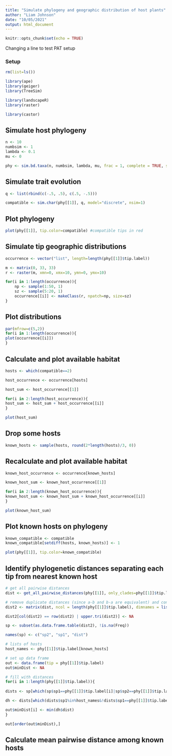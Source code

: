 ```yaml
---
title: "Simulate phylogeny and geographic distribution of host plants"
author: "Liam Johnson"
date: "10/05/2021"
output: html_document
---
```


```r
knitr::opts_chunk$set(echo = TRUE)
```

Changing a line to test PAT setup

### Setup
```r
rm(list=ls())

library(ape)
library(geiger)
library(TreeSim)

library(landscapeR)
library(raster)

library(castor)
```

## Simulate host phylogeny
```r
n <- 10
numbsim <- 1
lambda <- 0.1
mu <- 0

phy <- sim.bd.taxa(n, numbsim, lambda, mu, frac = 1, complete = TRUE, stochsampling = FALSE)
```

## Simulate trait evolution
```r
q <- list(rbind(c(-.5, .5), c(.5, -.5)))

compatible <- sim.char(phy[[1]], q, model="discrete", nsim=1)
```

## Plot phylogeny
```r
plot(phy[[1]], tip.color=compatible) #compatible tips in red
```


## Simulate tip geographic distributions
```r
occurrence <- vector("list", length=length(phy[[1]]$tip.label))

m <- matrix(0, 33, 33)
r <- raster(m, xmn=0, xmx=10, ymn=0, ymx=10)

for(i in 1:length(occurrence)){
    np <- sample(1:50, 1)
    sz <- sample(5:20, 1)
    occurrence[[i]] <- makeClass(r, npatch=np, size=sz)
}
```

## Plot distributions
```r
par(mfrow=c(5,2))
for(i in 1:length(occurrence)){
plot(occurrence[[i]])
}
```


## Calculate and plot available habitat
```r
hosts <- which(compatible==2)

host_occurrence <- occurrence[hosts]

host_sum <- host_occurrence[[1]]

for(i in 2:length(host_occurrence)){
host_sum <- host_sum + host_occurrence[[i]]
}

plot(host_sum)
```


## Drop some hosts
```r
known_hosts <- sample(hosts, round(2*length(hosts)/3, 0))
```


## Recalculate and plot available habitat
```r
known_host_occurrence <- occurrence[known_hosts]

known_host_sum <- known_host_occurrence[[1]]

for(i in 2:length(known_host_occurrence)){
known_host_sum <- known_host_sum + known_host_occurrence[[i]]
}

plot(known_host_sum)
```


## Plot known hosts on phylogeny
```r
known_compatible <- compatible
known_compatible[setdiff(hosts, known_hosts)] <- 1

plot(phy[[1]], tip.color=known_compatible)
```

## Identify phylogenetic distances separating each tip from nearest known host
```r
# get all pairwise distances
dist <- get_all_pairwise_distances(phy[[1]], only_clades=phy[[1]]$tip.label)

# remove duplicate distances (since a-b and b-a are equivalent) and convert to data.frame
dist2 <- matrix(dist, ncol = length(phy[[1]]$tip.label), dimnames = list(phy[[1]]$tip.label, phy[[1]]$tip.label))

dist2[col(dist2) == row(dist2) | upper.tri(dist2)] <- NA

sp <- subset(as.data.frame.table(dist2), !is.na(Freq)) 

names(sp) <- c("sp2", "sp1", "dist")

# lists of hosts
host_names <- phy[[1]]$tip.label[known_hosts]

# set up data frame
out <- data.frame(tip = phy[[1]]$tip.label)
out$minDist <- NA

# fill with distances
for(i in 1:length(phy[[1]]$tip.label)){
    
dists <- sp[which(sp$sp1==phy[[1]]$tip.label[i]|sp$sp2==phy[[1]]$tip.label[i]),]

dh <- dists[which(dists$sp1%in%host_names&!dists$sp1==phy[[1]]$tip.label[i]|dists$sp2%in%host_names&!dists$sp2==phy[[1]]$tip.label[i]),]

out$minDist[i] <- min(dh$dist)
}

out[order(out$minDist),]
```


## Calculate mean pairwise distance among known hosts
```r

```



